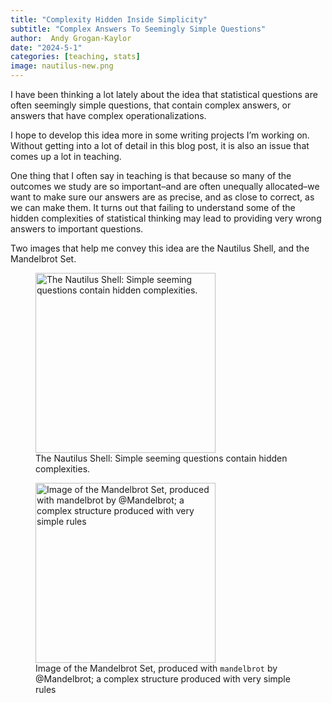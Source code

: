 ```yaml
---
title: "Complexity Hidden Inside Simplicity"
subtitle: "Complex Answers To Seemingly Simple Questions"
author:  Andy Grogan-Kaylor 
date: "2024-5-1"
categories: [teaching, stats]
image: nautilus-new.png
---
```


I have been thinking a lot lately about the idea that statistical questions are often seemingly simple questions, that contain complex answers, or answers that have complex operationalizations.

I hope to develop this idea more in some writing projects I’m working on. Without getting into a lot of detail in this blog post, it is also an issue that comes up a lot in teaching.

One thing that I often say in teaching is that because so many of the outcomes we study are so important–and are often unequally allocated–we want to make sure our answers are as precise, and as close to correct, as we can make them. It turns out that failing to understand some of the hidden complexities of statistical thinking may lead to providing very wrong answers to important questions.

Two images that help me convey this idea are the Nautilus Shell, and the Mandelbrot Set.

::: {layout-ncol=2}
![The Nautilus Shell: Simple seeming questions contain hidden complexities.](nautilus-new.png){height=3in}

![Image of the Mandelbrot Set, produced with `mandelbrot` by @Mandelbrot; a complex structure produced with very simple rules](mandelbrot.png){height=3in}
:::
